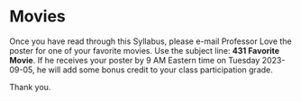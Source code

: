 # Movies

Once you have read through this Syllabus, please e-mail Professor Love the poster for one of your favorite movies. Use the subject line: **431 Favorite Movie**. If he receives your poster by 9 AM Eastern time on Tuesday 2023-09-05, he will add some bonus credit to your class participation grade.

Thank you.